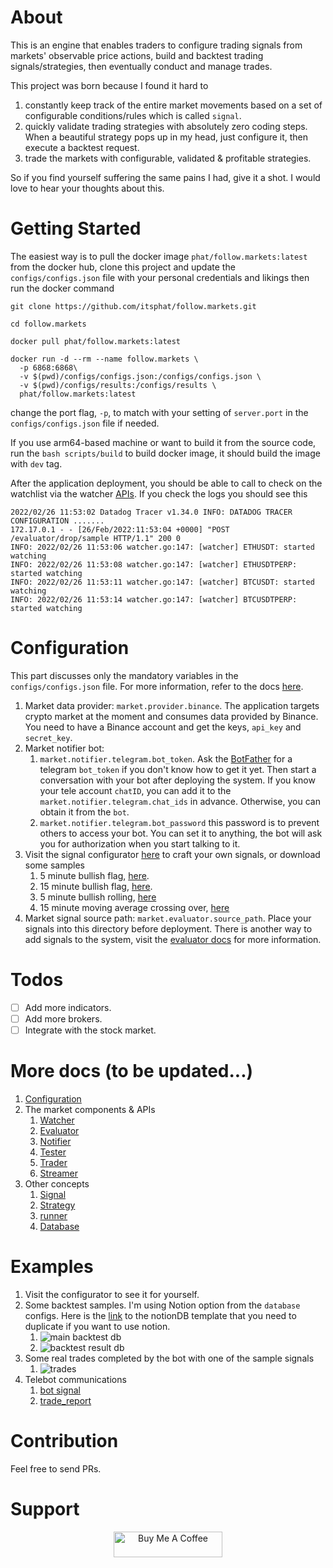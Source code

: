 # About

This is an engine that enables traders to configure trading signals from markets' observable price actions, build and backtest trading signals/strategies, then eventually conduct and manage trades.

This project was born because I found it hard to
1. constantly keep track of the entire market movements based on a set of configurable conditions/rules which is called `signal`.
2. quickly validate trading strategies with absolutely zero coding steps. When a beautiful strategy pops up in my head, just configure it, then execute a backtest request.
3. trade the markets with configurable, validated & profitable strategies.

So if you find yourself suffering the same pains I had, give it a shot. I would love to hear your thoughts about this.

# Getting Started

The easiest way is to pull the docker image `phat/follow.markets:latest` from the docker hub, clone this project and update the `configs/configs.json` file with your personal credentials and likings then run the docker command 

```
git clone https://github.com/itsphat/follow.markets.git

cd follow.markets

docker pull phat/follow.markets:latest

docker run -d --rm --name follow.markets \
  -p 6868:6868\
  -v $(pwd)/configs/configs.json:/configs/configs.json \
  -v $(pwd)/configs/results:/configs/results \
  phat/follow.markets:latest
```

change the port flag, `-p`, to match with your setting of `server.port` in the `configs/configs.json` file if needed.

If you use arm64-based machine or want to build it from the source code, run the `bash scripts/build` to build docker image, it should build the image with `dev` tag.

After the application deployment, you should be able to call to check on the watchlist via the watcher [APIs](). If you check the logs you should see this

```
2022/02/26 11:53:02 Datadog Tracer v1.34.0 INFO: DATADOG TRACER CONFIGURATION .......
172.17.0.1 - - [26/Feb/2022:11:53:04 +0000] "POST /evaluator/drop/sample HTTP/1.1" 200 0
INFO: 2022/02/26 11:53:06 watcher.go:147: [watcher] ETHUSDT: started watching
INFO: 2022/02/26 11:53:08 watcher.go:147: [watcher] ETHUSDTPERP: started watching
INFO: 2022/02/26 11:53:11 watcher.go:147: [watcher] BTCUSDT: started watching
INFO: 2022/02/26 11:53:14 watcher.go:147: [watcher] BTCUSDTPERP: started watching
```

# Configuration

This part discusses only the mandatory variables in the `configs/configs.json` file. For more information, refer to the docs [here]().

1. Market data provider: `market.provider.binance`. The application targets crypto market at the moment and consumes data provided by Binance. You need to have a Binance account and get the keys, `api_key` and `secret_key`. 
2. Market notifier bot: 
    1. `market.notifier.telegram.bot_token`. Ask the [BotFather](https://core.telegram.org/bots) for a telegram `bot_token` if you don't know how to get it yet. Then start a conversation with your bot after deploying the system. If you know your tele account `chatID`, you can add it to the `market.notifier.telegram.chat_ids` in advance. Otherwise, you can obtain it from the `bot`.
    2. `market.notifier.telegram.bot_password` this password is to prevent others to access your bot. You can set it to anything, the bot will ask you for authorization when you start talking to it.
3. Visit the signal configurator [here](https://follow.markets) to craft your own signals, or download some samples
    1. 5 minute bullish flag, [here](https://follow.markets/signals/5m_bullish_flag).
    2. 15 minute bullish flag, [here](https://follow.markets/signals/15m_bullish_flag).
    3. 5 minute bullish rolling, [here](https://follow.markets/signals/5m_bullish_rolling)
    4. 15 minute moving average crossing over, [here](https://follow.markets/signals/15m_ma_cross_over)
4. Market signal source path: `market.evaluator.source_path`. Place your signals into this directory before deployment. There is another way to add signals to the system, visit the [evaluator docs](https://github.com/itsphat/follow.markets/blob/docs/docs/evaluator.mdx#evaluator) for more information.

# Todos 
- [ ] Add more indicators.
- [ ] Add more brokers.
- [ ] Integrate with the stock market.

# More docs (to be updated...)
1. [Configuration](https://github.com/itsphat/follow.markets/blob/docs/docs/configuration.mdx)
2. The market components & APIs 
    1. [Watcher]()
    2. [Evaluator]()
    4. [Notifier]()
    5. [Tester]()
    6. [Trader]()
    7. [Streamer]()
3. Other concepts 
    1. [Signal]()
    2. [Strategy]()
    3. [runner]()
    4. [Database]()


# Examples
1. Visit the configurator to see it for yourself.
2. Some backtest samples. I'm using Notion option from the `database` configs. Here is the [link](https://paxon.notion.site/Dev-Trading-5b9bc26a7a2c4bdbb6f671a59fc8a326) to the notionDB template that you need to duplicate if you want to use notion.
    1. ![main backtest db](images/backtest_db.png)
    2. ![backtest result db](images/backtest_results.png)
3. Some real trades completed by the bot with one of the sample signals
    1. ![trades](images/trades.png)
4. Telebot communications
    1. [bot signal](images/bot_signal.PNG)
    2. [trade_report](images/trade_report.PNG) 

# Contribution
Feel free to send PRs.

# Support
<p align="center">
    <a href="https://www.buymeacoffee.com/phat" target="_blank"><img src="https://cdn.buymeacoffee.com/buttons/default-green.png" alt="Buy Me A Coffee" height="41" width="174"></a>
</p>

